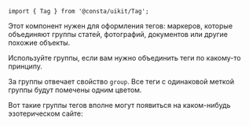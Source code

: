 
```tsx
import { Tag } from '@consta/uikit/Tag';
```

Этот компонент нужен для оформления тегов: маркеров, которые объединяют группы статей, фотографий,
документов или другие похожие объекты.

Используйте группы, если вам нужно объединить теги по какому-то принципу.

За группы отвечает свойство `group`. Все теги с одинаковой меткой группы будут
помечены одним цветом.

Вот такие группы тегов вполне могут появиться на каком-нибудь эзотерическом сайте:

<TagExampleGroup />
